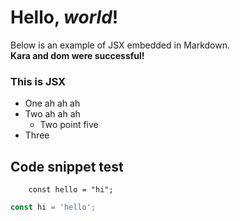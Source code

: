 # Hello, _world_!

Below is an example of JSX embedded in Markdown. <br /> **Kara and dom were successful!**

<div style={{ padding: '20px', backgroundColor: 'aliceblue' }}>
  <h3>This is JSX</h3>
</div>

- One ah ah ah
- Two ah ah ah
  - Two point five
- Three

## Code snippet test

        const hello = "hi";

```js
const hi = 'hello';
```
